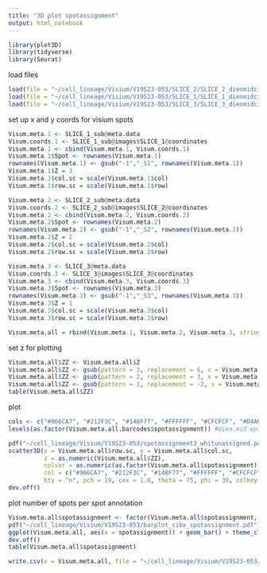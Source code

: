 ```yaml
---
title: "3D plot spotassignment"
output: html_notebook
---
```


```r
library(plot3D)
library(tidyverse)
library(Seurat)
```

load files
```r
load(file = "~/cell_lineage/Visium/V19S23-053/SLICE_2/SLICE_2_dienmidcibx_.RData")
load(file = "~/cell_lineage/Visium/V19S23-053/SLICE_1/SLICE_1_dienmidcibx_.RData")
load(file = "~/cell_lineage/Visium/V19S23-053/SLICE_3/SLICE_3_dienmidcibx_.RData")
```

set up x and y coords for visium spots
```r
Visum.meta.1 <- SLICE_1_sub@meta.data
Visum.coords.1 <- SLICE_1_sub@images$SLICE_1@coordinates 
Visum.meta.1 <- cbind(Visum.meta.1, Visum.coords.1)
Visum.meta.1$Spot <- rownames(Visum.meta.1)
rownames(Visum.meta.1) <- gsub("-1","_S1", rownames(Visum.meta.1))
Visum.meta.1$Z = 3
Visum.meta.1$col.sc = scale(Visum.meta.1$col)
Visum.meta.1$row.sc = scale(Visum.meta.1$row)

Visum.meta.2 <- SLICE_2_sub@meta.data
Visum.coords.2 <- SLICE_2_sub@images$SLICE_2@coordinates 
Visum.meta.2 <- cbind(Visum.meta.2, Visum.coords.2)
Visum.meta.2$Spot <- rownames(Visum.meta.2)
rownames(Visum.meta.2) <- gsub("-1","_S2", rownames(Visum.meta.2))
Visum.meta.2$Z = 2
Visum.meta.2$col.sc = scale(Visum.meta.2$col)
Visum.meta.2$row.sc = scale(Visum.meta.2$row)

Visum.meta.3 <- SLICE_3@meta.data
Visum.coords.3 <- SLICE_3@images$SLICE_3@coordinates 
Visum.meta.3 <- cbind(Visum.meta.3, Visum.coords.3)
Visum.meta.3$Spot <- rownames(Visum.meta.3)
rownames(Visum.meta.3) <- gsub("-1","_S3", rownames(Visum.meta.3))
Visum.meta.3$Z = 1
Visum.meta.3$col.sc = scale(Visum.meta.3$col)
Visum.meta.3$row.sc = scale(Visum.meta.3$row)

Visum.meta.all = rbind(Visum.meta.1, Visum.meta.2, Visum.meta.3, stringsAsFactors=F)
```

set z for plotting
```r
Visum.meta.all$ZZ <- Visum.meta.all$Z
Visum.meta.all$ZZ <- gsub(pattern = 3, replacement = 6, x = Visum.meta.all$ZZ) #section 1
Visum.meta.all$ZZ <- gsub(pattern = 2, replacement = 3, x = Visum.meta.all$ZZ) #section 2
Visum.meta.all$ZZ <- gsub(pattern = 1, replacement = -2, x = Visum.meta.all$ZZ) #section 3
table(Visum.meta.all$ZZ)
```

plot
```r
cols <- c("#966CA7", "#212F3C", "#148F77", "#FFFFFF", "#CFCFCF", "#D4AC0D", "#F7DC6F", "#922B21")
levels(as.factor(Visum.meta.all.barcodes$spotassignment)) #dien.mid epi hind low_maxscore mesen pns schwann tel

pdf("~/cell_lineage/Visium/V19S23-053/spotassignment3_whitunassigned.pdf")
scatter3D(x = Visum.meta.all$row.sc, y = Visum.meta.all$col.sc, 
          z = as.numeric(Visum.meta.all$ZZ),  
          colvar = as.numeric(as.factor(Visum.meta.all$spotassignment)),
          col = c("#966CA7", "#212F3C", "#148F77", "#FFFFFF", "#CFCFCF", "#D4AC0D", "#F7DC6F", "#922B21"),
          bty = "n", pch = 19, cex = 1.0, theta = 75, phi = 30, colkey = FALSE)
dev.off()
```

plot number of spots per spot annotation
```r
Visum.meta.all$spotassignment <- factor(Visum.meta.all$spotassignment, levels = c("dien.mid","low_maxscore","hind","mesen","pns","tel", "epi","schwann"))
pdf("~/cell_lineage/Visium/V19S23-053/barplot_cibx_spotassignment.pdf")
ggplot(Visum.meta.all, aes(x = spotassignment)) + geom_bar() + theme_classic()
dev.off()
table(Visum.meta.all$spotassignment)
```

```r
write.csv(x = Visum.meta.all, file = "~/cell_lineage/Visium/V19S23-053/Visum_meta_all.csv")
```



